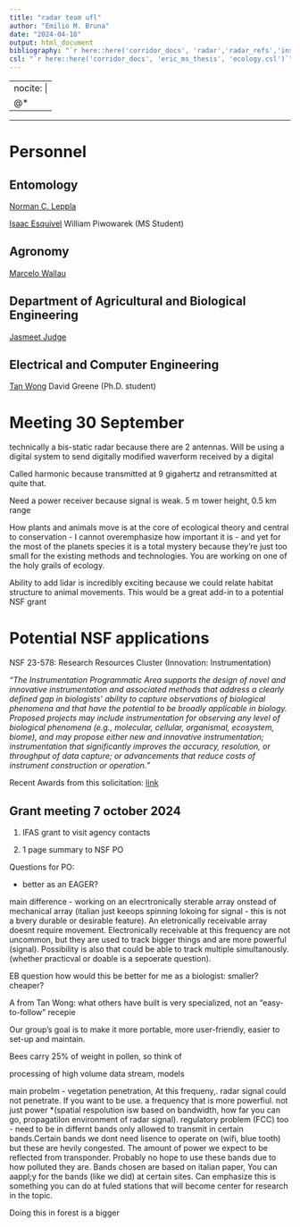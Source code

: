 ```yaml
---
title: "radar team ufl"
author: "Emilio M. Bruna"
date: "2024-04-18"
output: html_document
bibliography: "`r here::here('corridor_docs', 'radar','radar_refs','insect_radar.bib')`"
csl: "`r here::here('corridor_docs', 'eric_ms_thesis', 'ecology.csl')`"
---
```



---
nocite: |
  @*
---

---
# Personnel 

## Entomology
[Norman C. Leppla](https://entnemdept.ufl.edu/people-directory/norm-leppla/)

[Isaac Esquivel](https://nfrec.ifas.ufl.edu/faculty-directory/isaac-esquivel/)
William Piwowarek (MS Student) 

## Agronomy
[Marcelo Wallau](https://agronomy.ifas.ufl.edu/people/marcelo-wallau/)

## Department of Agricultural and Biological Engineering
[Jasmeet Judge](https://abe.ufl.edu/people/faculty/jasmeet-judge/)

## Electrical and Computer Engineering
[Tan Wong](https://wong.ece.ufl.edu/)
David Greene (Ph.D. student) 

# Meeting 30 September

technically a bis-static radar because there are 2 antennas. Will be using a digital system to send digitally modified waverform received by a digital 

Called harmonic because transmitted at 9 gigahertz and retransmitted at quite that. 

Need a power receiver because signal is weak. 5 m tower height, 0.5 km range


How plants and animals move is at the core of ecological theory and central to conservation -  I cannot overemphasize how important it is - and yet for the most of the planets species it is a total mystery because they're just too small for the existing methods and technologies. You are working on one of the holy grails of ecology.

Ability to add lidar is incredibly exciting because we could relate habitat structure to animal movements. This would be a great add-in to a potential NSF grant


# Potential NSF applications

NSF 23-578: Research Resources Cluster (Innovation: Instrumentation)

_"The Instrumentation Programmatic Area supports the design of novel and innovative instrumentation and associated methods that address a clearly defined gap in biologists’ ability to capture observations of biological phenomena and that have the potential to be broadly applicable in biology. Proposed projects may include instrumentation for observing any level of biological phenomena (e.g., molecular, cellular, organismal, ecosystem, biome), and may propose either new and innovative instrumentation; instrumentation that significantly improves the accuracy, resolution, or throughput of data capture; or advancements that reduce costs of instrument construction or operation."_

Recent Awards from this solicitation:  [link](https://www.nsf.gov/awardsearch/advancedSearchResult?ProgEleCode=165Y&BooleanElement=Any&BooleanRef=Any&ActiveAwards=true#results)

## Grant meeting 7 october 2024

1. IFAS grant to visit agency contacts

1. 1 page summary to NSF PO


Questions for PO:

- better as an EAGER?


main difference - working on an elecrtronically sterable array onstead of mechanical array (italian just keeops spinning lokoing for signal - this is not a bvery durable or desirable feature). An eletronically receivable array doesnt require movement. Electronically receivable at this frequency are not uncommon, but they are used to track bigger things and are more powerful (signal). Possibility is also that could be able to track multiple simultanously. (whether practicval or doable is a sepoerate question).

EB question how would this be better for me as a biologist: smaller? cheaper?

A from Tan Wong: what others have built is very specialized, not an "easy-to-follow" recepie

Our group's goal is to make it more portable, more user-friendly, easier to set-up and maintain.




Bees carry 25% of weight in pollen, so think of  

processing of high volume data stream, models 

main probelm - vegetation penetration, At this frequeny,. radar signal could not penetrate. If you want to be use. a frequency that is more powerfiul. not just power *(spatial respolution isw based on bandwidth, how far you can go, propagatilon environment of radar signal). regulatory problem (FCC) too - need to be in differnt bands  only allowed to transmit in certain bands.Certain bands we dont need lisence to operate on (wifi, blue tooth) but these are hevily congested. The amount of power we expect to be reflected from transponder. Probably no hope to use these bands due to how polluted they are. Bands chosen are based on italian paper, You can aappl;y for the bands (like we did) at certain sites. Can emphasize this is something you can do at fuled stations that will become center for research in the topic.




Doing this in forest is a bigger 

